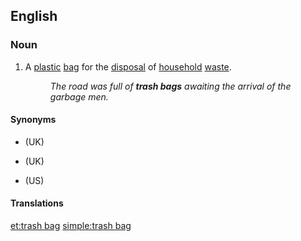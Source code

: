 {{also|trashbag}}
==English==

===Noun===
{{en-noun}}

# {{lb|en|North American}} A [[plastic]] [[bag]] for the [[disposal]] of [[household]] [[waste]].
#: ''The road was full of '''trash bags''' awaiting the arrival of the garbage men.''

====Synonyms====
* {{l|en|black bag}} (UK)
* {{l|en|rubbish bag}} (UK)
* {{l|en|garbage bag}} (US)

====Translations====
{{trans-see|plastic bag for the disposal of household waste|garbage bag}}

[[et:trash bag]]
[[simple:trash bag]]